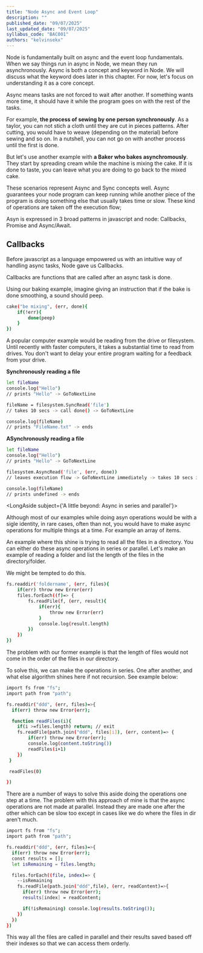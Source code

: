 ```yaml
---
title: "Node Async and Event Loop"
description: ""
published_date: "09/07/2025"
last_updated_date: "09/07/2025"
syllabus_code: "BAC001"
authors: "kelvinsekx"
---
```


Node is fundamentally built on async and the event loop fundamentals. When we say things run in async in Node, we mean they run asynchronously.
Async is both a concept and keyword in Node. We will discuss what the keyword does later in this chapter. For now, let's focus on understanding it as a core concept.

Async means tasks are not forced to wait after another. If something wants more time, it should have it while the program goes on with the rest of the tasks.

For example, **the process of sewing by one person synchronously**. As a taylor, you can not stich a cloth until they are cut in pieces patterns. After cutting, you would have to weave (depending on the material) before sewing and so on. In a nutshell, you can not go on with another process until the first is done.

But let's use another example with **a Baker who bakes asynchromously**. They start by spreading cream while the machine is mixing the cake. If it is done to taste, you can leave what you are doing to go back to the mixed cake.

These scenarios represent Async and Sync concepts well. Async guarantees your node program can keep running while another piece of the program is doing something else that usually takes time or slow. These kind of operations are taken off the execution flow;

Asyn is expressed in 3 broad patterns in javascript and node: Callbacks, Promise and Async/Await.

## Callbacks

Before javascript as a language empowered us with an intuitive way of handling async tasks, Node gave us Callbacks.

Callbacks are functions that are called after an async task is done.

Using our baking example, imagine giving an instruction that if the bake is done smoothing, a sound should peep.

```bash
cake("be mixing", (err, done){
    if(!err){
        done(peep)
    }
})
```

A popular computer example would be reading from the drive or filesystem. Until recently with faster computers, it takes a substantial time to read from drives. You don't want to delay your entire program waiting for a feedback from your drive.

**Synchronously reading a file**

```bash
let fileName
console.log("Hello")
// prints "Hello" -> GoToNextLine

fileName = filesystem.SyncRead('file')
// takes 10 secs -> call done() -> GoToNextLine

console.log(fileName)
// prints "FileName.txt" -> ends
```

**ASynchronously reading a file**

```bash
let fileName
console.log("Hello")
// prints "Hello" -> GoToNextLine

filesystem.AsyncRead('file', (err, done))
// leaves execution flow -> GoToNextLine immediately -> takes 10 secs in background -> call done()

console.log(fileName)
// prints undefined -> ends
```

<LongAside subject={'A little beyond: Async in series and parallel'}>

Although most of our examples while doing asyn operations would be with a sigle identity, in rare cases, often than not, you would have to make async operations for multiple things at a time. For example an array of items.

An example where this shine is trying to read all the files in a directory. You can either do these async operations in series or parallel. Let's make an example of reading a folder and list the length of the files in the directory/folder.

We might be tempted to do this.

```bash
fs.readdir('foldername', (err, files){
    if(err) throw new Error(err)
    files.forEach((f)=> {
        fs.readFile(f, (err, result){
            if(err){
                throw new Error(err)
            }
            console.log(result.length)
        })
    })
})
```

The problem with our former example is that the length of files would not come in the order of the files in our directory.

To solve this, we can make the operations in series. One after another, and what else algorithm shines here if not recursion. See example below:

```bash
import fs from "fs";
import path from "path";

fs.readdir("ddd", (err, files)=>{
  if(err) throw new Error(err);

  function readFiles(i){
    if(i >=files.length) return; // exit
    fs.readFile(path.join("ddd", files[i]), (err, content)=> {
        if(err) throw new Error(err);
        console.log(content.toString())
        readFiles(i+1)
    })
 }

 readFiles(0)

})
```

There are a number of ways to solve this aside doing the operations one step at a time. The problem with this approach of mine is that the async operations are not made at parallel. Instead they are made one after the other which can be slow too except in cases like we do where the files in dir aren't much.

```bash
import fs from "fs";
import path from "path";

fs.readdir("ddd", (err, files)=>{
  if(err) throw new Error(err);
  const results = [];
  let isRemaining = files.length;

  files.forEach((file, index)=> {
    --isRemaining
    fs.readFile(path.join("ddd",file), (err, readContent)=>{
      if(err) throw new Error(err);
      results[index] = readContent;

      if(!isRemaining) console.log(results.toString());
    })
  })
})
```

This way all the files are called in parallel and their results saved based off their indexes so that we can access them orderly.

</LongAside>
